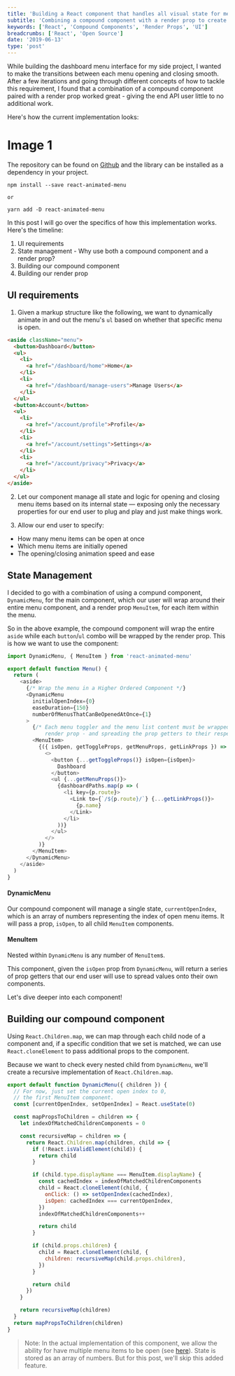 ```yaml
---
title: 'Building a React component that handles all visual state for menus and lists'
subtitle: 'Combining a compound component with a render prop to create a simple, toggleable menu UI'
keywords: ['React', 'Compound Components', 'Render Props', 'UI']
breadcrumbs: ['React', 'Open Source']
date: '2019-06-13'
type: 'post'
---
```


While building the dashboard menu interface for my side project, I wanted to make the transitions
between each menu opening and closing smooth. After a few iterations and going through different
concepts of how to tackle this requirement, I found that a combination of a compound component
paired with a render prop worked great - giving the end API user little to no additional work.

Here's how the current implementation looks:

# Image 1

The repository can be found on [Github](https://github.com/timc1/react-animated-menu) and the
library can be installed as a dependency in your project.

```
npm install --save react-animated-menu

or

yarn add -D react-animated-menu
```

In this post I will go over the specifics of how this implementation works. Here's the timeline:

1. UI requirements
2. State management - Why use both a compound component and a render prop?
3. Building our compound component
4. Building our render prop

## UI requirements

1. Given a markup structure like the following, we want to dynamically animate in and out the menu's
   `ul` based on whether that specific menu is open.

```html
<aside className="menu">
  <button>Dashboard</button>
  <ul>
    <li>
      <a href="/dashboard/home">Home</a>
    </li>
    <li>
      <a href="/dashboard/manage-users">Manage Users</a>
    </li>
  </ul>
  <button>Account</button>
  <ul>
    <li>
      <a href="/account/profile">Profile</a>
    </li>
    <li>
      <a href="/account/settings">Settings</a>
    </li>
    <li>
      <a href="/account/privacy">Privacy</a>
    </li>
  </ul>
</aside>
```

2. Let our component manage all state and logic for opening and closing menu items based on
   its internal state — exposing only the necessary properties for our end user to plug and play and just
   make things work.

3. Allow our end user to specify:

- How many menu items can be open at once
- Which menu items are initially opened
- The opening/closing animation speed and ease

## State Management

I decided to go with a combination of using a compund component, `DynamicMenu`, for the main component, which our
user will wrap around their entire menu component, and a render prop `MenuItem`, for each item within the menu.

So in the above example, the compound component will wrap the entire `aside` while each `button`/`ul` combo will be
wrapped by the render prop. This is how we want to use the component:

```js
import DynamicMenu, { MenuItem } from 'react-animated-menu'

export default function Menu() {
  return (
    <aside>
      {/* Wrap the menu in a Higher Ordered Component */}
      <DynamicMenu
        initialOpenIndex={0}
        easeDuration={150}
        numberOfMenusThatCanBeOpenedAtOnce={1}
      >
        {/* Each menu toggler and the menu list content must be wrapped by a MenuItem
            render prop - and spreading the prop getters to their respective sections. */}
        <MenuItem>
          {({ isOpen, getToggleProps, getMenuProps, getLinkProps }) => (
            <>
              <button {...getToggleProps()} isOpen={isOpen}>
                Dashboard
              </button>
              <ul {...getMenuProps()}>
                {dashboardPaths.map(p => (
                  <li key={p.route}>
                    <Link to={`/${p.route}/`} {...getLinkProps()}>
                      {p.name}
                    </Link>
                  </li>
                ))}
              </ul>
            </>
          )}
        </MenuItem>
      </DynamicMenu>
    </aside>
  )
}
```

#### DynamicMenu

Our compound component will manage a single state, `currentOpenIndex`, which is an array of numbers
representing the index of open menu items. It will pass a prop, `isOpen`, to all child `MenuItem`
components.

#### MenuItem

Nested within `DynamicMenu` is any number of `MenuItem`s.

This component, given the `isOpen` prop from `DynamicMenu`, will return a series of prop getters
that our end user will use to spread values onto their own components.

Let's dive deeper into each component!

## Building our compound component

Using `React.Children.map`, we can map through each child node of a component and, if a specific
condition that we set is matched, we can use `React.cloneElement` to pass additional props to the
component.

Because we want to check every nested child from `DynamicMenu`, we'll create a recursive
implementation of `React.Children.map`.

```js
export default function DynamicMenu({ children }) {
  // For now, just set the current open index to 0,
  // the first MenuItem component.
  const [currentOpenIndex, setOpenIndex] = React.useState(0)

  const mapPropsToChildren = children => {
    let indexOfMatchedChildrenComponents = 0

    const recursiveMap = children => {
      return React.Children.map(children, child => {
        if (!React.isValidElement(child)) {
          return child
        }

        if (child.type.displayName === MenuItem.displayName) {
          const cachedIndex = indexOfMatchedChildrenComponents
          child = React.cloneElement(child, {
            onClick: () => setOpenIndex(cachedIndex),
            isOpen: cachedIndex === currentOpenIndex,
          })
          indexOfMatchedChildrenComponents++

          return child
        }

        if (child.props.children) {
          child = React.cloneElement(child, {
            children: recursiveMap(child.props.children),
          })
        }

        return child
      })
    }

    return recursiveMap(children)
  }
  return mapPropsToChildren(children)
}
```

> Note: In the actual implementation of this component, we allow the ability for have
> multiple menu items to be open (see [here](https://github.com/timc1/react-animated-menu/blob/master/src/dynamic-menu.tsx)).
> State is stored as an array of numbers. But for this post, we'll skip this added feature.
